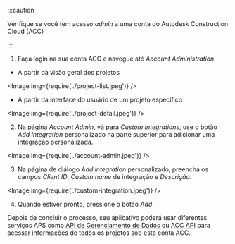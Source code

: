 


:::caution

Verifique se você tem acesso _admin_ a uma conta do Autodesk Construction Cloud (ACC)


:::



1. Faça login na sua conta ACC e navegue até _Account Administration_
  - A partir da visão geral dos projetos

<Image img={require('./project-list.jpeg')} />

- A partir da interface do usuário de um projeto específico

<Image img={require('./project-detail.jpeg')} />

2. Na página _Account Admin_, vá para _Custom Integrations_, use o botão _Add Integration_ personalizado na parte superior para adicionar uma integração personalizada.

<Image img={require('./account-admin.jpeg')} />

3. Na página de diálogo _Add integration_ personalizado, preencha os campos _Client ID_, _Custom name_ de integração e _Descrição_.

<Image img={require('./custom-integration.jpeg')} />

4. Quando estiver pronto, pressione o botão _Add_

Depois de concluir o processo, seu aplicativo poderá usar diferentes serviços APS
como [API de Gerenciamento de Dados](https://aps.autodesk.com/en/docs/data/v2/developers_guide/overview)
ou [ACC API](https://aps.autodesk.com/en/docs/acc/v1/overview/introduction)
para acessar informações de todos os projetos sob esta conta ACC.